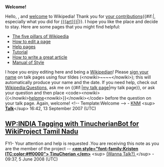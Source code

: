 <article id="13248972" title=User talk:Kangeyan>
	<talkpage id="13248972" title="User talk:Kangeyan">
'''Welcome!'''

Hello, {{BASEPAGENAME}}, and [[Wikipedia:Introduction|welcome]] to Wikipedia! Thank you for [[Special:Contributions/{{BASEPAGENAME}}|your contributions]]{{#if:{{{art|}}}|, especially what you did for [[{{{art}}}]]|}}. I hope you like the place and decide to stay. Here are some pages that you might find helpful:
*[[Wikipedia:Five pillars|The five pillars of Wikipedia]]
*[[Wikipedia:How to edit a page|How to edit a page]]
*[[Help:Contents|Help pages]]
*[[Wikipedia:Tutorial|Tutorial]]
*[[Wikipedia:Article development|How to write a great article]]
*[[Wikipedia:Manual of Style|Manual of Style]]
I hope you enjoy editing here and being a [[Wikipedia:Wikipedians|Wikipedian]]! Please [[Wikipedia:Signatures|sign your name]] on talk pages using four tildes (&lt;nowiki&gt;~~~~&lt;/nowiki&gt;); this will automatically produce your name and the date. If you need help, check out [[Wikipedia:Questions]], ask me on {{#if:{{{1|}}}|[[user talk:{{{1}}}|my talk page]]|my talk page}}, or ask your question and then place &lt;code&gt;&lt;nowiki&gt;{{&lt;/nowiki&gt;[[:Category:Wikipedians looking for help|helpme]]&lt;nowiki&gt;}}&lt;/nowiki&gt;&lt;/code&gt; before the question on your talk page. Again, welcome! &lt;!-- Template:Welcome --&gt; - [[User:KNM|KNM]] &lt;sup&gt; '''[[:User_talk:KNM|Talk]]'''&lt;/sup&gt; 16:42, 13 September 2007 (UTC)

==[[Wikipedia_talk:WikiProject_Tamil_Nadu#WP:INDIA_Tagging_with_TinucherianBot|WP:INDIA Tagging with TinucherianBot for WikiProject Tamil Nadu]]==
FYI- Your attention and help is requested .You are receiving this note as you are the member of the project -- [[User:Tinucherian|'''&lt;em style=&quot;font-family:Kristen ITC;color:#ff0000&quot;&gt; TinuCherian &lt;/em&gt;''']] &lt;sup&gt;  [[User talk:Tinucherian| (Wanna Talk?) ]] &lt;/sup&gt; - 09:37, 5 June 2008 (UTC)
	</talkpage>
</article>